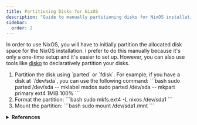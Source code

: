 ```yaml
---
title: Partitioning Disks for NixOS
description: "Guide to manually partitioning disks for NixOS installation."
sidebar:
  order: 2
---
```



In order to use NixOS, you will have to initially partition the allocated disk space for the NixOS installation. I prefer to do this manually because it's only a one-time setup and it's easier to set up. However, you can also use tools like [disko](https://github.com/nix-community/disko) to declaratively partition your disks.

<Steps>
    <ol>
    <li>
    Partition the disk using `parted` or `fdisk`. For example, if you have a disk at `/dev/sda`, you can use the following command:
      ```bash
        sudo parted /dev/sda -- mklabel msdos
        sudo parted /dev/sda -- mkpart primary ext4 1MiB 100%
      ```
    </li>
    <li>
    Format the partition:
      ```bash
      sudo mkfs.ext4 -L nixos /dev/sda1
      ```
    </li>
    <li>
    Mount the partition:
      ```bash
      sudo mount /dev/sda1 /mnt
      ```
    </li>
  </ol>
</Steps>

<details>
  <summary>
    <strong>References</strong>
  </summary>

---

  <ul>
    <li><a href="https://myme.no/posts/2019-07-01-nixos-into-the-deep-end.html#disk-partitioning-encryption" target="_blank" rel="noopener noreferrer">NixOS: Into the deep end</a></li>
  </ul>
</details>